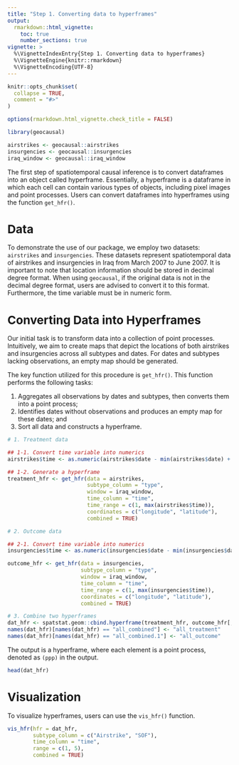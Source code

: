 ```yaml
---
title: "Step 1. Converting data to hyperframes"
output: 
  rmarkdown::html_vignette:
    toc: true
    number_sections: true
vignette: >
  %\VignetteIndexEntry{Step 1. Converting data to hyperframes}
  %\VignetteEngine{knitr::rmarkdown}
  %\VignetteEncoding{UTF-8}
---
```


<style type = "text/css">
h1.title {
  font-size: 30px;
}
h1 { /* Header 1 */
  font-size: 26px;
}
h2 { /* Header 2 */
    font-size: 18px;
}
h3 { /* Header 3 */
  font-size: 16px;
}
div#TOC li {
    list-style:none;
    background-image:none;
    background-repeat:none;
    background-position:0; 
}
</style>

```r
knitr::opts_chunk$set(
  collapse = TRUE,
  comment = "#>"
)

options(rmarkdown.html_vignette.check_title = FALSE)
```

```r
library(geocausal)

airstrikes <- geocausal::airstrikes
insurgencies <- geocausal::insurgencies
iraq_window <- geocausal::iraq_window
```

The first step of spatiotemporal causal inference is to convert dataframes into an object called hyperframe. Essentially, a hyperframe is a dataframe in which each cell can contain various types of objects, including pixel images and point processes. Users can convert dataframes into hyperframes using the function `get_hfr()`.

# Data

To demonstrate the use of our package, we employ two datasets: `airstrikes` and `insurgencies`. These datasets represent spatiotemporal data of airstrikes and insurgencies in Iraq from March 2007 to June 2007. It is important to note that location information should be stored in decimal degree format. When using `geocausal`, if the original data is not in the decimal degree format, users are advised to convert it to this format. Furthermore, the time variable must be in numeric form.

# Converting Data into Hyperframes

Our initial task is to transform data into a collection of point processes. Intuitively, we aim to create maps that depict the locations of both airstrikes and insurgencies across all subtypes and dates. For dates and subtypes lacking observations, an empty map should be generated.

The key function utilized for this procedure is `get_hfr()`. This function performs the following tasks:

1. Aggregates all observations by dates and subtypes, then converts them into a point process;
2. Identifies dates without observations and produces an empty map for these dates; and
3. Sort all data and constructs a hyperframe.

```r
# 1. Treatment data

## 1-1. Convert time variable into numerics
airstrikes$time <- as.numeric(airstrikes$date - min(airstrikes$date) + 1)

## 1-2. Generate a hyperframe
treatment_hfr <- get_hfr(data = airstrikes,
                         subtype_column = "type",
                         window = iraq_window,
                         time_column = "time",
                         time_range = c(1, max(airstrikes$time)),
                         coordinates = c("longitude", "latitude"),
                         combined = TRUE)

# 2. Outcome data

## 2-1. Convert time variable into numerics
insurgencies$time <- as.numeric(insurgencies$date - min(insurgencies$date) + 1)

outcome_hfr <- get_hfr(data = insurgencies,
                       subtype_column = "type",
                       window = iraq_window,
                       time_column = "time",
                       time_range = c(1, max(insurgencies$time)),
                       coordinates = c("longitude", "latitude"),
                       combined = TRUE)

# 3. Combine two hyperframes
dat_hfr <- spatstat.geom::cbind.hyperframe(treatment_hfr, outcome_hfr[, -1])
names(dat_hfr)[names(dat_hfr) == "all_combined"] <- "all_treatment"
names(dat_hfr)[names(dat_hfr) == "all_combined.1"] <- "all_outcome"
```

The output is a hyperframe, where each element is a point process, denoted as `(ppp)` in the output.

```r
head(dat_hfr)
```

# Visualization

To visualize hyperframes, users can use the `vis_hfr()` function.

```r
vis_hfr(hfr = dat_hfr,
        subtype_column = c("Airstrike", "SOF"),
        time_column = "time",
        range = c(1, 5),
        combined = TRUE)
```
